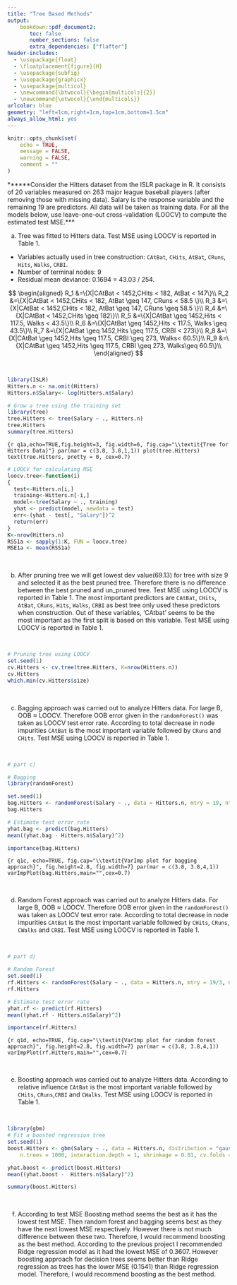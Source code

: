 ```yaml
---
title: "Tree Based Methods"
output: 
    bookdown::pdf_document2:
       toc: false
       number_sections: false
       extra_dependencies: ["flafter"]
header-includes: 
  - \usepackage{float}
  - \floatplacement{figure}{H}
  - \usepackage{subfig}
  - \usepackage{graphicx}
  - \usepackage{multicol}
  - \newcommand{\btwocol}{\begin{multicols}{2}}
  - \newcommand{\etwocol}{\end{multicols}}
urlcolor: blue
geometry: "left=1cm,right=1cm,top=1cm,bottom=1.5cm"
always_allow_html: yes
---
```


```r
knitr::opts_chunk$set(
	echo = TRUE,
	message = FALSE,
	warning = FALSE,
	comment = ""
)
```

******Consider the Hitters dataset from the ISLR package in R. It consists of 20 variables measured on 263 major league baseball players (after removing those with missing data). Salary is the response variable and the remaining 19 are predictors. All data will
be taken as training data. For all the models below, use leave-one-out cross-validation (LOOCV) to compute the estimated test MSE.***

a) Tree was fitted to Hitters data. Test MSE using LOOCV is reported in Table 1.  

- Variables actually used in tree construction: `CAtBat`, `CHits`, `AtBat`, `CRuns`, `Hits`, `Walks`, `CRBI`.
- Number of terminal nodes:  9
- Residual mean deviance:  0.1694 = 43.03 / 254.

$$
\begin{aligned}
R_1 &=\{X|CAtBat < 1452,CHits < 182, AtBat < 147\}\\
R_2 &=\{X|CAtBat < 1452,CHits < 182, AtBat \geq 147, CRuns < 58.5 \}\\
R_3 &=\{X|CAtBat < 1452,CHits < 182, AtBat \geq 147, CRuns \geq 58.5 \}\\
R_4 &=\{X|CAtBat < 1452,CHits \geq 182\}\\
R_5 &=\{X|CAtBat \geq 1452,Hits < 117.5, Walks < 43.5\}\\
R_6 &=\{X|CAtBat \geq 1452,Hits < 117.5, Walks \geq 43.5\}\\
R_7 &=\{X|CAtBat \geq 1452,Hits \geq 117.5, CRBI < 273\}\\
R_8 &=\{X|CAtBat \geq 1452,Hits \geq 117.5, CRBI \geq 273, Walks< 60.5\}\\
R_9 &=\{X|CAtBat \geq 1452,Hits \geq 117.5, CRBI \geq 273, Walks\geq 60.5\}\\
\end{aligned}
$$

&nbsp;

```r
library(ISLR)
Hitters.n <- na.omit(Hitters)
Hitters.n$Salary<- log(Hitters.n$Salary)
```

```r
# Grow a tree using the training set
library(tree)
tree.Hitters <- tree(Salary ~ ., Hitters.n)
tree.Hitters
summary(tree.Hitters)
```

```{r q1a,echo=TRUE,fig.height=3, fig.width=6, fig.cap="\\textit{Tree for Hitters Data}"}
par(mar = c(3.8, 3.8,1,1))
plot(tree.Hitters)
text(tree.Hitters, pretty = 0, cex=0.7)
```

<!-- # Get predictions on the test data -->

```r
# LOOCV for calculating MSE
loocv.tree<-function(i)
{
  test<-Hitters.n[i,]
  training<-Hitters.n[-i,]
  model<-tree(Salary ~ ., training)
  yhat <- predict(model, newdata = test)
  err<-(yhat - test[, "Salary"])^2
  return(err)
}
K<-nrow(Hitters.n)
RSS1a <- sapply(1:K, FUN = loocv.tree)
MSE1a <- mean(RSS1a)
```

&nbsp;

b) After pruning tree we will get lowest dev value(69.13) for tree with size 9 and selected it as the best pruned tree.  Therefore there is no difference between the best pruned and un_pruned tree. Test MSE using LOOCV is reported in Table 1. The most important predictors are `CAtBat`, `CHits`, `AtBat`, `CRuns`, `Hits`, `Walks`, `CRBI` as best tree only used these predictors when construction. Out of these variables, 'CAtbat' seems to be the most important as the first split is based on this variable. Test MSE using LOOCV is reported in Table 1. 

&nbsp;

```r
# Pruning tree using LOOCV
set.seed(1)
cv.Hitters <- cv.tree(tree.Hitters, K=nrow(Hitters.n))
cv.Hitters
which.min(cv.Hitters$size)
```

&nbsp;

c) Bagging approach was carried out to analyze Hitters data. For large B, OOB $\approx$ LOOCV. Therefore OOB error given in the `randomForest()` was taken as LOOCV test error rate. According to  total decrease in node impurities `CAtBat` is the most important variable followed by `CRuns` and `CHits`. Test MSE using LOOCV is reported in Table 1. 

&nbsp;

```r
# part c)

# Bagging 
library(randomForest)

set.seed(1)
bag.Hitters <- randomForest(Salary ~ ., data = Hitters.n, mtry = 19, ntree = 1000, importance = TRUE)
bag.Hitters

# Estimate test error rate
yhat.bag <- predict(bag.Hitters)
mean((yhat.bag - Hitters.n$Salary)^2)

importance(bag.Hitters)
```

```{r q1c, echo=TRUE, fig.cap="\\textit{VarImp plot for bagging approach}", fig.height=2.8, fig.width=7}
par(mar = c(3.8, 3.8,4,1))
varImpPlot(bag.Hitters,main="",cex=0.7)
```

&nbsp;

d) Random Forest approach was carried out to analyze Hitters data. For large B, OOB $\approx$ LOOCV. Therefore OOB error given in the `randomForest()` was taken as LOOCV test error rate. According to  total decrease in node impurities `CAtBat` is the most important variable followed by `CHits`, `CRuns`, `CWalks` and `CRBI`. Test MSE using LOOCV is reported in Table 1. 

&nbsp;

```r
# part d)

# Random Forest
set.seed(1)
rf.Hitters <- randomForest(Salary ~ ., data = Hitters.n, mtry = 19/3, ntree = 1000, importance = TRUE)
rf.Hitters

# Estimate test error rate
yhat.rf <- predict(rf.Hitters)
mean((yhat.rf - Hitters.n$Salary)^2)

importance(rf.Hitters)
```

```{r q1d, echo=TRUE, fig.cap="\\textit{VarImp plot for random forest approach}", fig.height=2.8, fig.width=7}
par(mar = c(3.8, 3.8,4,1))
varImpPlot(rf.Hitters,main="",cex=0.7)
```

&nbsp;

e) Boosting approach was carried out to analyze Hitters data. According to relative influence `CAtBat` is the most important variable followed by `CHits`, `CRuns`,`CRBI` and `CWalks`. Test MSE using LOOCV is reported in Table 1. 

&nbsp;

```r
library(gbm)
# Fit a boosted regression tree
set.seed(1)
boost.Hitters <- gbm(Salary ~ ., data = Hitters.n, distribution = "gaussian", 
	n.trees = 1000, interaction.depth = 1, shrinkage = 0.01, cv.folds = nrow(Hitters.n) )

yhat.boost <- predict(boost.Hitters)
mean((yhat.boost -  Hitters.n$Salary)^2)
```

```r
summary(boost.Hitters)
```

&nbsp;

f) According to test MSE Boosting method seems the best as it has the lowest test MSE.  Then random forest and bagging seems best as they have the next lowest MSE respectively. However there is not much difference between these two. Therefore, I would recommend boosting as the best method. According to the previous project I recommended Ridge regression model as it had the lowest MSE of 0.3607. However boosting approach for decision trees seems better than Ridge regression as trees has the lower MSE (0.1541) than Ridge regression model. Therefore, I would recommend boosting as the best method. 

\begin{table}[H]
\centering
\begin{tabular}{lrrrrr}
\hline
 & tree &  pruned tree & bagging &  random forest & boosting\\
\hline
Test MSE & 0.2545  & 0.2545 &  0.1878 & 0.1802 & 0.1541 \\
\hline
\end{tabular}
\caption{\textit{Summary of test MSE}}
\end{table}


